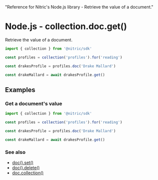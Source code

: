   "Reference for Nitric's Node.js library - Retrieve the value of a document."

# Node.js - collection.doc.get()

Retrieve the value of a document.

```javascript
import { collection } from '@nitric/sdk'

const profiles = collection('profiles').for('reading')

const drakesProfile = profiles.doc('Drake Mallard')

const drakeMallard = await drakesProfile.get()
```

## Examples

### Get a document's value

```javascript
import { collection } from '@nitric/sdk'

const profiles = collection('profiles').for('reading')

const drakesProfile = profiles.doc('Drake Mallard')

const drakeMallard = await drakesProfile.get()
```

### See also

- [doc().set()](./collection-doc-set)
- [doc().delete()](./collection-doc-delete)
- [doc.collection()](./collection-doc-collection)
